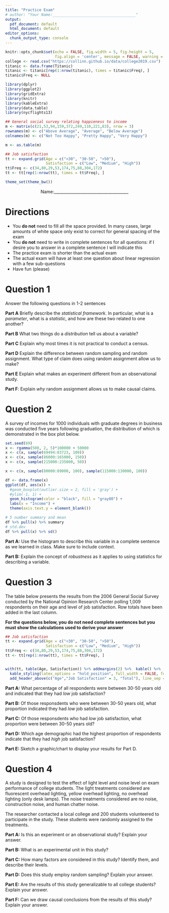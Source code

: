 ---
title: "Practice Exam"
# author: "Your Name:_____________________________________"
output:
  pdf_document: default
  html_document: default
editor_options: 
  chunk_output_type: console
---

```{r setup, include=FALSE}
knitr::opts_chunk$set(echo = FALSE, fig.width = 5, fig.height = 5, 
                      fig.align = 'center', message = FALSE, warning = FALSE)
college <- read.csv("https://collinn.github.io/data/college2019.csv")
titanic <- data.frame(Titanic)
titanic <- titanic[rep(1:nrow(titanic), times = titanic$Freq), ]
titanic$Freq <- NULL

library(dplyr)
library(ggplot2)
library(gridExtra)
library(knitr)
library(kableExtra)
library(data.table)
library(nycflights13)

## General social survey relating happieness to income
m <- matrix(c(21,53,94,159,372,249,110,221,83), nrow = 3)
rownames(m) <- c("Above Average", "Average", "Below Average")
colnames(m) <- c("Not Too Happy", "Pretty Happy", "Very Happy")

m <- as.table(m)

## Job satisfaction
tt <- expand.grid(Age = c("<30", "30-50", ">50"), 
                  Satisfaction = c("Low", "Medium", "High"))
tt$Freq <- c(34,80,29,53,174,75,88,304,172)
tt <- tt[rep(1:nrow(tt), times = tt$Freq), ]

theme_set(theme_bw())

```


$$
\text{Name:\_\_\_\_\_\_\_\_\_\_\_\_\_\_\_\_\_\_\_\_\_\_\_\_\_\_\_\_\_\_\_\_\_\_\_\_\_}
$$
\vspace{50pt}

# Directions 

\vspace{20pt}

- You **do not** need to fill all the space provided. In many cases, large amounts of white space only exist to correct for general spacing of the exam \vspace{15pt}
- You **do not** need to write in complete sentences for all questions: if I desire you to answer in a complete sentence I will indicate this \vspace{15pt}
- The practice exam is shorter than the actual exam \vspace{15pt}
- The actual exam will have at least one question about linear regression with a few sub-questions
\vspace{15pt}
- Have fun (please)



\newpage

# Question 1

Answer the following questions in 1-2 sentences \vspace{25pt}

**Part A** Briefly describe the *statistical framework*. In particular, what is a *parameter*, what is a *statistic*, and how are these two related to one another?

\vspace{80pt}

**Part B** What two things do a *distribution* tell us about a variable?

\vspace{80pt}

**Part C** Explain why most times it is not practical to conduct a census.

\vspace{80pt}

**Part D** Explain the difference between random sampling and random assignment. What type of claim does using random assignment allow us to make?

\vspace{80pt}

**Part E** Explain what makes an experiment different from an observational study.

\vspace{80pt}

**Part F**: Explain *why* random assignment allows us to make causal claims.

\newpage

# Question 2


A survey of incomes for 1000 individuals with graduate degrees in business was conducted five years following graduation, the distribution of which is demonstrated in the box plot below.

```{r, fig.width = 8, fig.height = 4}
set.seed(69)
x <- rgamma(500, 2, 5)*100000 + 50000
x <- c(x, sample(69494:83723, 100))
x <- c(x, sample(86000:165000, 150))
x <- c(x, sample(215000:235000, 50))

x <- c(x, sample(80000:89000, 100), sample(115000:130000, 100))

df <- data.frame(x)
ggplot(df, aes(x)) + 
  #geom_boxplot(outlier.size = 2, fill = 'gray') + 
  #ylim(-1, 1) +
  geom_histogram(color = "black", fill = "gray80") +
  labs(x = "Income") +
  theme(axis.text.y = element_blank())
```

```{r, echo=T}
# 5 number summary and mean
df %>% pull(x) %>% summary 
# std.dev
df %>% pull(x) %>% sd()
```


**Part A:** Use the histogram to describe this variable in a complete sentence as we learned in class. Make sure to include context.


\vspace{100pt}

**Part B:** Explain the concept of *robustness* as it applies to using statistics for describing a variable.


\newpage

# Question 3

The table below presents the results from the 2006 General Social Survey conducted by the National Opinion Research Center polling 1,009 respondents on their age and level of job satisfaction. Row totals have been added in the last column.

**For the questions below, you do not need complete sentences but you must show the calculations used to derive your answer**

```{r}
## Job satisfaction
tt <- expand.grid(Age = c("<30", "30-50", ">50"), 
                  Satisfaction = c("Low", "Medium", "High"))
tt$Freq <- c(34,80,29,53,174,75,88,304,172)
tt <- tt[rep(1:nrow(tt), times = tt$Freq), ]


with(tt, table(Age, Satisfaction)) %>% addmargins(2) %>%  kable() %>% 
  kable_styling(latex_options = "hold_position", full_width = FALSE, font_size = 12) %>% 
  add_header_above(c("Age","Job Satisfaction" = 3, "Total"), line_sep = 5)
```

**Part A:** What percentage of all respondents were between 30-50 years old and indicated that they had *low* job satisfaction?

\vspace{50pt}

**Part B:** Of those responsdents who were between 30-50 years old, what proportion indicated they had *low* job satisfaction.

\vspace{50pt}

**Part C:** Of those responsdents who had *low* job satisfaction, what proportion were between 30-50 years old?

\vspace{50pt}

**Part D:** Which age demographic had the highest proportion of respondents indicate that they had *high* job satisfaction?

\vspace{75pt}

**Part E:** Sketch a graphic/chart to display your results for Part D.

\newpage

# Question 4

A study is designed to test the effect of light level
and noise level on exam performance of college students. The light treatments considered are fluorescent overhead lighting, yellow overhead lighting, no overhead lighting (only desk lamps). The noise treatments considered are no noise, construction noise, and human chatter noise. 

The researcher contacted a local college and 200 students volunteered to participate in the study. These students were randomly assigned to the treatments.

**Part A:** Is this an experiment or an observational study? Explain your answer.

\vspace{25mm}

**Part B:** What is an experimental unit in this study?

\vspace{25mm}

**Part C:** How many factors are considered in this study? Identify them, and describe their levels.

\vspace{25mm}

**Part D:** Does this study employ random sampling? Explain your answer.

\vspace{25mm}

**Part E:** Are the results of this study generalizable to all college students? Explain your answer.

\vspace{25mm}

**Part F:** Can we draw causal conclusions from the results of this study? Explain your answer.






\newpage